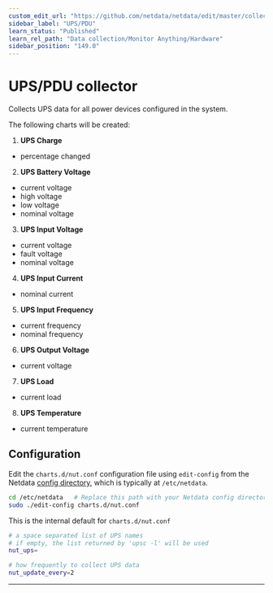 ```yaml
---
custom_edit_url: "https://github.com/netdata/netdata/edit/master/collectors/charts.d.plugin/nut/README.md"
sidebar_label: "UPS/PDU"
learn_status: "Published"
learn_rel_path: "Data collection/Monitor Anything/Hardware"
sidebar_position: "149.0"
---
```



# UPS/PDU collector

Collects UPS data for all power devices configured in the system.

The following charts will be created:

1.  **UPS Charge**

-   percentage changed

2.  **UPS Battery Voltage**

-   current voltage
-   high voltage
-   low voltage
-   nominal voltage

3.  **UPS Input Voltage**

-   current voltage
-   fault voltage
-   nominal voltage

4.  **UPS Input Current**

-   nominal current

5.  **UPS Input Frequency**

-   current frequency
-   nominal frequency

6.  **UPS Output Voltage**

-   current voltage

7.  **UPS Load**

-   current load

8.  **UPS Temperature**

-   current temperature

## Configuration

Edit the `charts.d/nut.conf` configuration file using `edit-config` from the Netdata [config
directory](/docs/getting-started/manage-and-configure/configuration), which is typically at `/etc/netdata`.

```bash
cd /etc/netdata   # Replace this path with your Netdata config directory, if different
sudo ./edit-config charts.d/nut.conf
```

This is the internal default for `charts.d/nut.conf`

```sh
# a space separated list of UPS names
# if empty, the list returned by 'upsc -l' will be used
nut_ups=

# how frequently to collect UPS data
nut_update_every=2
```

---


